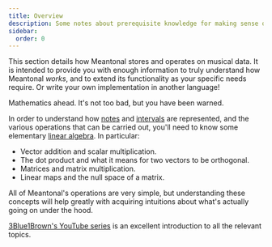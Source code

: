 ```yaml
---
title: Overview
description: Some notes about prerequisite knowledge for making sense of Meantonal's nuts and bolts
sidebar:
  order: 0
---
```



This section details how Meantonal stores and operates on musical data. It is intended to provide you with enough information to truly understand how Meantonal *works*, and to extend its functionality as your specific needs require. Or write your own implementation in another language!

<Aside type="danger">

Mathematics ahead. It's not too bad, but you have been warned.

</Aside>

In order to understand how [notes](/learn/notes) and [intervals](/learn/intervals) are represented, and the various operations that can be carried out, you'll need to know some elementary [linear algebra](https://en.wikipedia.org/wiki/Linear_algebra). In particular:

- Vector addition and scalar multiplication.
- The dot product and what it means for two vectors to be orthogonal.
- Matrices and matrix multiplication.
- Linear maps and the null space of a matrix.

All of Meantonal's operations are very simple, but understanding these concepts will help greatly with acquiring intuitions about what's actually going on under the hood.

[3Blue1Brown's YouTube series](https://www.youtube.com/watch?v=fNk_zzaMoSs&list=PLZHQObOWTQDPD3MizzM2xVFitgF8hE_ab) is an excellent introduction to all the relevant topics.
